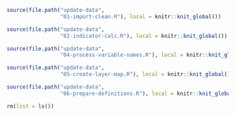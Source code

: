 ```r

source(file.path("update-data",
                 "01-import-clean.R"), local = knitr::knit_global())

```

```r

source(file.path("update-data",
                 "02-indicator-calc.R"), local = knitr::knit_global())

```

```r

source(file.path("update-data",
                 "04-process-variable-names.R"), local = knitr::knit_global())

```

```r

source(file.path("update-data",
                 "05-create-layer-map.R"), local = knitr::knit_global())

```

```r

source(file.path("update-data",
                 "06-prepare-definitions.R"), local = knitr::knit_global())

rm(list = ls())
```

